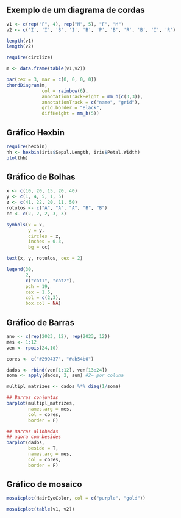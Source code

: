 ## Exemplo de um diagrama de cordas

```R
v1 <- c(rep("F", 4), rep("M", 5), "F", "M")
v2 <- c('I', 'I', 'B', 'I', 'B', 'P', 'B', 'R', 'B', 'I', 'R')

length(v1)
length(v2)

require(circlize)

m <- data.frame(table(v1,v2))

par(cex = 3, mar = c(0, 0, 0, 0))
chordDiagram(m,
             col = rainbow(6),
             annotationTrackHeight = mm_h(c(3,3)),
             annotationTrack = c("name", "grid"),
             grid.border = "Black",
             diffHeight = mm_h(5))
```

## Gráfico Hexbin

```R
require(hexbin)
hh <- hexbin(iris$Sepal.Length, iris$Petal.Width)
plot(hh)
```
## Gráfico de Bolhas

```R
x <- c(10, 20, 15, 20, 40)
y <- c(1, 4, 5, 1, 5)
z <- c(41, 22, 20, 11, 50)
rotulos <- c("A", "A", "A", "B", "B")
cc <- c(2, 2, 2, 3, 3)

symbols(x = x,
        y = y,
        circles = z,
        inches = 0.3,
        bg = cc)

text(x, y, rotulos, cex = 2)

legend(30,
       2,
       c("cat1", "cat2"),
       pch = 19,
       cex = 1.5,
       col = c(2,3),
       box.col = NA)
```

## Gráfico de Barras

```R
ano <- c(rep(2023, 12), rep(2023, 12))
mes <- 1:12
ven <- rpois(24,10)

cores <- c("#299437", "#ab54b0")

dados <- rbind(ven[1:12], ven[13:24])
soma <- apply(dados, 2, sum) #2= por coluna

multipl_matrizes <- dados %*% diag(1/soma)

## Barras conjuntas
barplot(multipl_matrizes,
        names.arg = mes,
        col = cores,
        border = F)

## Barras alinhadas
## agora com besides
barplot(dados,
        beside = T,
        names.arg = mes,
        col = cores,
        border = F)
```

## Gráfico de mosaico

```R
mosaicplot(HairEyeColor, col = c("purple", "gold"))

mosaicplot(table(v1, v2))
```
